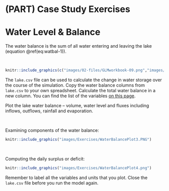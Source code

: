 # (PART) Case Study Exercises {-}

# Water Level & Balance { #WaterBalance}

The water balance is the sum of all water entering and leaving the lake (equation \@ref(eq:watbal-1)). 

```{=tex}
\begin{eqnarray}
\frac{\Delta Storage}{\Delta time} = Rainfall + Snow + Local \ \ runoff + River \ \ inflow
\\
- Evaporation - Withdrawal - Overflow - Seepage
(\#eq:watbal-1)
\end{eqnarray}
```

<br>

```r
knitr::include_graphics(c("images/02-files/GLMworkbook-09.png","images/Spacer.png","images/02-files/GLMworkbook-10.png"))
```

The `lake.csv` file can be used to calculate the change in water storage over the course of the simulation. Copy the water balance columns from `lake.csv` to your own spreadsheet. Calculate the total water balance in a new column. You can find the list of the variables [on this page](https://github.com/AquaticEcoDynamics/glm-aed/wiki/Navigating-GLM-outputs).

Plot the lake water balance -- volume, water level and fluxes including inflows, outflows, rainfall and evaporation.

<br>

Examining components of the water balance:
```r
knitr::include_graphics("images/Exercises/WaterBalancePlot3.PNG")
```
<br>

Computing the daily surplus or deficit:

```r
knitr::include_graphics("images/Exercises/WaterBalancePlot4.png")
```


Remember to label all the variables and units that you plot. Close the `lake.csv` file before you run the model again.
